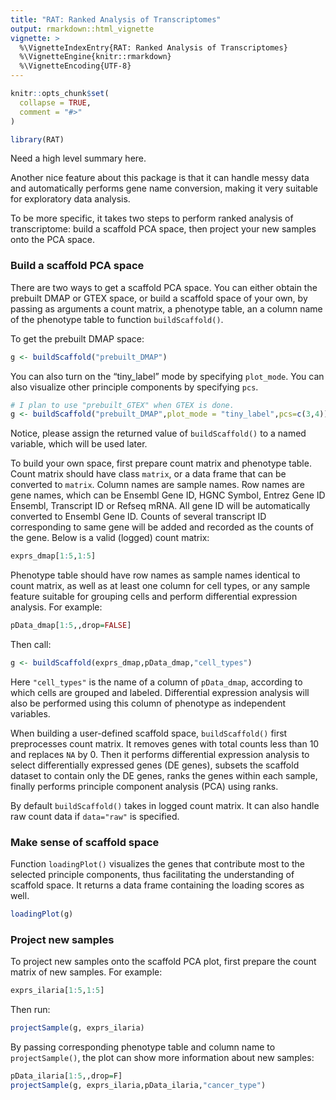 ```yaml
---
title: "RAT: Ranked Analysis of Transcriptomes"
output: rmarkdown::html_vignette
vignette: >
  %\VignetteIndexEntry{RAT: Ranked Analysis of Transcriptomes}
  %\VignetteEngine{knitr::rmarkdown}
  %\VignetteEncoding{UTF-8}
---
```


```r
knitr::opts_chunk$set(
  collapse = TRUE,
  comment = "#>"
)
```

```r
library(RAT)
```

Need a high level summary here.

Another nice feature about this package is that it can handle messy data and automatically performs gene name conversion, making it very suitable for exploratory data analysis.

To be more specific, it takes two steps to perform ranked analysis of transcriptome: build a scaffold PCA space, then project your new samples onto the PCA space. 





###  Build a scaffold PCA space

There are two ways to get a scaffold PCA space. You can either obtain the prebuilt DMAP or GTEX space, or build a scaffold space of your own, by passing as arguments a count matrix, a phenotype table, an a column name of the phenotype table to function `buildScaffold()`.  
  
To get the prebuilt DMAP space:
```r
g <- buildScaffold("prebuilt_DMAP")
```

You can also turn on the "tiny_label" mode by specifying `plot_mode`. You can also visualize other principle components by specifying `pcs`.  
```r
# I plan to use "prebuilt_GTEX" when GTEX is done.
g <- buildScaffold("prebuilt_DMAP",plot_mode = "tiny_label",pcs=c(3,4))
```

Notice, please assign the returned value of `buildScaffold()` to a named variable, which will be used later.  
  
To build your own space, first prepare count matrix and phenotype table. Count matrix should have class `matrix`, or a data frame that can be converted to `matrix`. Column names are sample names. Row names are gene names, which can be Ensembl Gene ID, HGNC Symbol, Entrez Gene ID Ensembl, Transcript ID or Refseq mRNA. All gene ID will be automatically converted to Ensembl Gene ID. Counts of several transcript ID corresponding to same gene will be added and recorded as the counts of the gene. Below is a valid (logged) count matrix:

```r
exprs_dmap[1:5,1:5]
```

Phenotype table should have row names as sample names identical to count matrix, as well as at least one column for cell types, or any sample feature suitable for grouping cells and perform differential expression analysis. For example:
```r
pData_dmap[1:5,,drop=FALSE]
```

Then call:
```r
g <- buildScaffold(exprs_dmap,pData_dmap,"cell_types")
```

Here `"cell_types"` is the name of a column of `pData_dmap`, according to which cells are grouped and labeled. Differential expression analysis will also be performed using this column of phenotype as independent variables.  
  
When building a user-defined scaffold space, `buildScaffold()` first preprocesses count matrix. It removes genes with total counts less than 10 and replaces `NA` by 0. Then it performs differential expression analysis to select differentially expressed genes (DE genes), subsets the scaffold dataset to contain only the DE genes, ranks the genes within each sample, finally performs principle component analysis (PCA) using ranks.

By default `buildScaffold()` takes in logged count matrix. It can also handle raw count data if `data="raw"` is specified. 

### Make sense of scaffold space
Function `loadingPlot()` visualizes the genes that contribute most to the selected principle components, thus facilitating the understanding of scaffold space. It returns a data frame containing the loading scores as well.
```r
loadingPlot(g)
```


### Project new samples
To project new samples onto the scaffold PCA plot, first prepare the count matrix of new samples. For example:
```r
exprs_ilaria[1:5,1:5]
```


Then run:
```r
projectSample(g, exprs_ilaria)
```

By passing corresponding phenotype table and column name to `projectSample()`, the plot can show more information about new samples:

```r
pData_ilaria[1:5,,drop=F]
projectSample(g, exprs_ilaria,pData_ilaria,"cancer_type")
```

